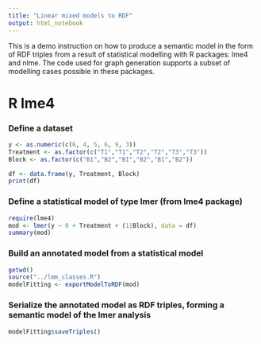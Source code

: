 ```yaml
---
title: "Linear mixed models to RDF"
output: html_notebook
---
```


This is a demo instruction on how to produce a semantic model in the form of RDF triples from a result of statistical modelling with R packages: lme4 and nlme.
The code used for graph generation supports a subset of modelling cases possible in these packages.

# R lme4

### Define a dataset

```r
y <- as.numeric(c(6, 4, 5, 6, 9, 3))
Treatment <- as.factor(c("T1","T1","T2","T2","T3","T3"))
Block <- as.factor(c("B1","B2","B1","B2","B1","B2"))

df <- data.frame(y, Treatment, Block)
print(df)

```
### Define a statistical model of type lmer (from lme4 package)
```r
require(lme4)
mod <- lmer(y ~ 0 + Treatment + (1|Block), data = df)
summary(mod)
```

### Build an annotated model from a statistical model
```r
getwd()
source("../lmm_classes.R")
modelFitting <- exportModelToRDF(mod)
```

### Serialize the annotated model as RDF triples, forming a semantic model of the lmer analysis
```r
modelFitting$saveTriples()
```

